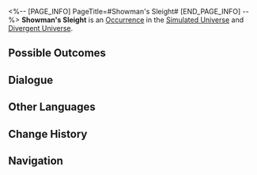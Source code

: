 <%-- [PAGE_INFO]
PageTitle=#Showman's Sleight#
[END_PAGE_INFO] --%>
{{Stub}}
{{Simulated Universe Event Infobox
|id            = 12701
|title         = 
|image         = Occurrence Salesperson.png
|domains_su    = Unknown
|domains_swarm = Unknown
|domains_gng   = Unknown
|domains_du    = Unknown
|domains_und   = Unknown
|requirements  = 
|prev          = 
|next          = 
|characters    = 
|factions      = 
|order         = 024
|order_du      = 044
}}
'''Showman's Sleight''' is an [[Divergent Universe/Occurrence|Occurrence]] in the [[Simulated Universe]] and [[Divergent Universe]].

==Possible Outcomes==
{{Possible Outcomes
|choice_1 = You can also smash the cup!
|result_1 = Discard 2 random 2-star Blessings and gain 2 random 3-star Blessing(s).
|path_1   = Erudition
|modes_1  = gng

|choice_2 = Select the cup on the right.
|result_2 = Discard 1 random Component(s) of 2-star rarity and obtain 3 random Component(s) of 2-star rarity.
|modes_2  = und

|choice_3 = Select the cup on the left.
|result_3 = Discard 1 random Component(s) of 1-star rarity and obtain 5 random Component(s) of 1-star rarity.
|modes_3  = und

|choice_4 = Select the cup on the right.
|result_4 = Discard 1 random 3-star Blessing and obtain 3 random 3-star Blessings.
|modes_4  = du

|choice_5 = Select the cup on the left.
|result_5 = Discard 2 random 2-star Blessings and obtain 4 random 2-star Blessings.
|modes_5  = su,swarm,gng,du

|choice_6 = Select the cup on the right.
|result_6 = Discard 1 random 3-star Blessing and obtain 2 random 3-star Blessings.
|modes_6  = su,swarm,gng

}}
<!--
==Gameplay Notes==
* 
-->
==Dialogue==
{{Dialogue Start}}
:{{tx}}
{{Dialogue End}}

==Other Languages==
{{Other Languages
|en   = Showman's Sleight
|zhs  = 伶人戏法
|zht  = 伶人戲法
|ja   = {{Rubi|伶人|れいじん}}の{{Rubi|手品|てじな}}
|ko   = 광대의 요술
|es   = El truco del actor
|fr   = La dextérité du comédien
|ru   = Артистические трюки
|th   = กลของนักแสดง
|vi   = Vai Diễn Hào Nhoáng
|de   = Schaustellertrick
|id   = Pertunjukan Sulap
|pt   = Trenó do Apresentador
}}

==Change History==
{{Change History|null}}

==Navigation==
{{Occurrence Navbox}}